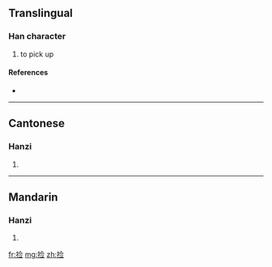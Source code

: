{{also|撿}}
==Translingual==

===Han character===
{{Han char|rn=64|rad=手|as=07|sn=10|four=|canj=手人一一 (QOMM)}}

# to pick up

====References====
* {{Han ref|kx=0434.241|hdz=31885.020|uh=6361|ud=25441}}

----

==Cantonese==

===Hanzi===
{{yue-hanzi|jyut=|y=gim2|tra=撿}}

# {{defn|Cantonese}}

----

==Mandarin==

===Hanzi===
{{cmn-hanzi|tra=撿|pin=[[jiǎn]] ([[jian3]])|wg=chien<sup>3</sup>}}

# {{defn|Mandarin}}

[[fr:捡]]
[[mg:捡]]
[[zh:捡]]